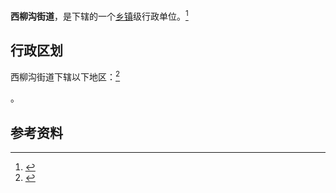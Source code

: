 {{中国乡级行政区|62/01/04/007/000}}

'''西柳沟街道'''，是{{PRC admin/fullname|62/01/04/007/000|3}}下辖的一个[[乡镇|乡镇]]级行政单位。<ref>{{PRC admin/ref sgc|{{PRC admin/parent|62/01/04/007/000}}}}</ref>

== 行政区划 ==

西柳沟街道下辖以下地区：<ref>{{PRC admin/ref sgc|62/01/04/007/000}}</ref>

{{PRC admin/children|62/01/04/007/000}}。

== 参考资料 ==

{{reflist}}

{{行政区划小作品}}
{{PRC admin/navcat|62/01/04/007/000}}